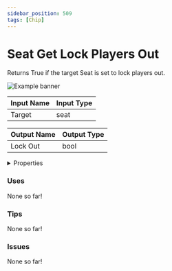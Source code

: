 ```yaml
---
sidebar_position: 509
tags: [Chip]
---
```


# Seat Get Lock Players Out

Returns True if the target Seat is set to lock players out.



![Example banner](./assets/e0214877-5f0a-46a2-8278-580f2fd293e0.svg)

| Input Name | Input Type |
|-----------|-----------|
| Target | seat |

| Output Name | Output Type |
|-----------|-----------|
| Lock Out | bool |


<details>
  <summary>Properties</summary>
  <div>
    <div>
    <table>
      <thead>
        <tr>
          <th>Is beta required?</th>
          <th>❌</th>
        </tr>
        <tr>
          <th>Is this chip a trolling risk?</th>
          <th>❌</th>
        </tr>
        <tr>
          <th>Chip UUID</th>
          <th>e0214877-5f0a-46a2-8278-580f2fd293e0</th>
        </tr>
      </thead>
    </table>
    </div>
  </div>
</details>

### Uses

None so far!

### Tips

None so far!

### Issues

None so far!